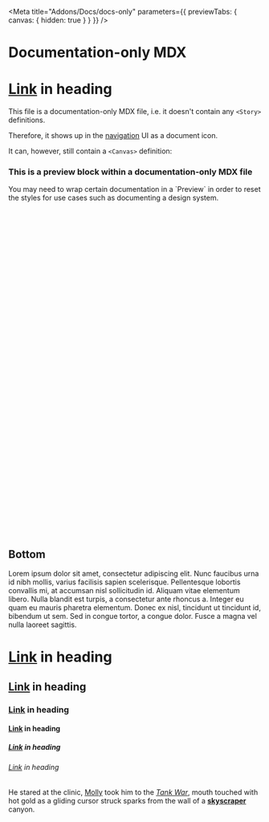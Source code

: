 
<Meta title="Addons/Docs/docs-only" parameters={{ previewTabs: { canvas: { hidden: true } } }} />

# Documentation-only MDX

# [Link](http://https://storybook.js.org/) in heading

This file is a documentation-only MDX file, i.e. it doesn't contain any `<Story>` definitions.

Therefore, it shows up in the [navigation](https://github.com/) UI as a document icon.

It can, however, still contain a `<Canvas>` definition:

<Canvas>
  <div>
    <h3>This is a preview block within a documentation-only MDX file</h3>
    <p>
      You may need to wrap certain documentation in a `Preview` in order to reset the styles for use
      cases such as documenting a design system.
    </p>
  </div>
</Canvas>

<br />
<br />
<br />
<br />
<br />
<br />
<br />
<br />
<br />
<br />
<br />
<br />
<br />
<br />
<br />
<br />
<br />
<br />
<br />
<br />
<br />
<br />
<br />
<br />
<br />
<br />
<br />
<br />
<br />
<br />
<br />
<br />
<br />
<br />
<br />
<br />
<br />
<br />

## Bottom

Lorem ipsum dolor sit amet, consectetur adipiscing elit. Nunc faucibus urna id nibh mollis, varius facilisis sapien scelerisque. Pellentesque lobortis convallis mi, at accumsan nisl sollicitudin id. Aliquam vitae elementum libero. Nulla blandit est turpis, a consectetur ante rhoncus a. Integer eu quam eu mauris pharetra elementum. Donec ex nisl, tincidunt ut tincidunt id, bibendum ut sem. Sed in congue tortor, a congue dolor. Fusce a magna vel nulla laoreet sagittis.

# [Link](https://storybook.js.org/) in heading

## [Link](https://storybook.js.org/) in heading

### [Link](https://storybook.js.org/) in heading

#### [Link](https://storybook.js.org/) in heading

##### [Link](https://storybook.js.org/) in heading

###### [Link](https://storybook.js.org/) in heading

He stared at the clinic, [Molly](https://storybook.js.org/) took him to the _[Tank War](https://storybook.js.org/)_, mouth touched with hot gold as a gliding cursor struck sparks from the wall of a **[skyscraper](https://storybook.js.org/)** canyon.

